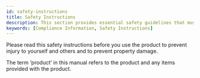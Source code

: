 ```yaml
---
id: safety-instructions
title: Safety Instructions
description: This section provides essential safety guidelines that must be read and followed before installing and using the device.
keywords: [Compliance Information, Safety Instructions]
---
```


Please read this safety instructions before you use the product to prevent injury to yourself and others and to prevent property damage.

The term ‘product’ in this manual refers to the product and any items provided with the product.


<DocumentA name='-20 °C to 50 °C' />